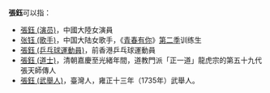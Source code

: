 '''張鈺'''可以指：
*[[張鈺_(演员)|張鈺 (演员)]]，中國大陸女演員
*[[张钰_(歌手)|张钰 (歌手)]]，中国大陆女歌手，《[[青春有你|青春有你]]》[[青春有你_(第二季)|第二季]]训练生
*[[張鈺_(乒乓球運動員)|張鈺 (乒乓球運動員)]]，前香港乒乓球運動員
*[[張鈺_(道士)|張鈺 (道士)]]，清朝嘉慶至光緒年間，道教門派「正一道」龍虎宗的第五十九代張天師傳人
*[[張鈺_(武舉人)|張鈺 (武舉人)]]，臺灣人，雍正十三年（1735年）武舉人。

{{Disambig|Y|Cat=二字張姓人名消歧義}}